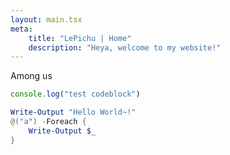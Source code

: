 ```yaml
---
layout: main.tsx
meta: 
    title: "LePichu | Home"
    description: "Heya, welcome to my website!"
---
```


<Heading level="1" text="Gaming" />

Among us

```ts
console.log("test codeblock")
```

```ps1
Write-Output "Hello World~!"
@("a") -Foreach {
    Write-Output $_ 
}
```
